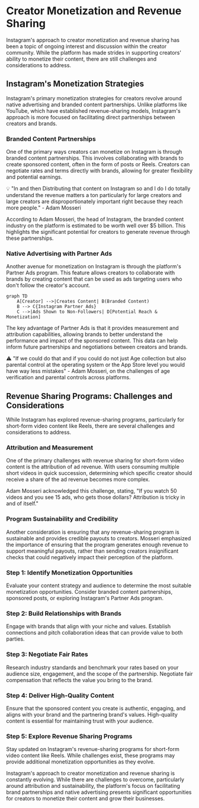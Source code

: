 
# Creator Monetization and Revenue Sharing

Instagram's approach to creator monetization and revenue sharing has been a topic of ongoing interest and discussion within the creator community. While the platform has made strides in supporting creators' ability to monetize their content, there are still challenges and considerations to address.

## Instagram's Monetization Strategies

Instagram's primary monetization strategies for creators revolve around native advertising and branded content partnerships. Unlike platforms like YouTube, which have established revenue-sharing models, Instagram's approach is more focused on facilitating direct partnerships between creators and brands.

### Branded Content Partnerships

One of the primary ways creators can monetize on Instagram is through branded content partnerships. This involves collaborating with brands to create sponsored content, often in the form of posts or Reels. Creators can negotiate rates and terms directly with brands, allowing for greater flexibility and potential earnings.

<Callout>
💡 "In and then Distributing that content on Instagram so and I do I do totally understand the revenue matters a ton particularly for large creators and large creators are disproportionately important right because they reach more people." - Adam Mosseri
</Callout>

According to Adam Mosseri, the head of Instagram, the branded content industry on the platform is estimated to be worth well over $5 billion. This highlights the significant potential for creators to generate revenue through these partnerships.

### Native Advertising with Partner Ads

Another avenue for monetization on Instagram is through the platform's Partner Ads program. This feature allows creators to collaborate with brands by creating content that can be used as ads targeting users who don't follow the creator's account.

```mermaid
graph TD
    A[Creator] -->|Creates Content| B(Branded Content)
    B --> C{Instagram Partner Ads}
    C -->|Ads Shown to Non-Followers| D[Potential Reach & Monetization]
```

The key advantage of Partner Ads is that it provides measurement and attribution capabilities, allowing brands to better understand the performance and impact of the sponsored content. This data can help inform future partnerships and negotiations between creators and brands.

<Callout>
⚠️ "If we could do that and if you could do not just Age collection but also parental control at the operating system or the App Store level you would have way less mistakes" - Adam Mosseri, on the challenges of age verification and parental controls across platforms.
</Callout>

## Revenue Sharing Programs: Challenges and Considerations

While Instagram has explored revenue-sharing programs, particularly for short-form video content like Reels, there are several challenges and considerations to address.

### Attribution and Measurement

One of the primary challenges with revenue sharing for short-form video content is the attribution of ad revenue. With users consuming multiple short videos in quick succession, determining which specific creator should receive a share of the ad revenue becomes more complex.

Adam Mosseri acknowledged this challenge, stating, "If you watch 50 videos and you see 15 ads, who gets those dollars? Attribution is tricky in and of itself."

### Program Sustainability and Credibility

Another consideration is ensuring that any revenue-sharing program is sustainable and provides credible payouts to creators. Mosseri emphasized the importance of ensuring that the program generates enough revenue to support meaningful payouts, rather than sending creators insignificant checks that could negatively impact their perception of the platform.

<Steps>

### Step 1: Identify Monetization Opportunities

Evaluate your content strategy and audience to determine the most suitable monetization opportunities. Consider branded content partnerships, sponsored posts, or exploring Instagram's Partner Ads program.

### Step 2: Build Relationships with Brands

Engage with brands that align with your niche and values. Establish connections and pitch collaboration ideas that can provide value to both parties.

### Step 3: Negotiate Fair Rates

Research industry standards and benchmark your rates based on your audience size, engagement, and the scope of the partnership. Negotiate fair compensation that reflects the value you bring to the brand.

### Step 4: Deliver High-Quality Content

Ensure that the sponsored content you create is authentic, engaging, and aligns with your brand and the partnering brand's values. High-quality content is essential for maintaining trust with your audience.

### Step 5: Explore Revenue Sharing Programs

Stay updated on Instagram's revenue-sharing programs for short-form video content like Reels. While challenges exist, these programs may provide additional monetization opportunities as they evolve.

</Steps>

Instagram's approach to creator monetization and revenue sharing is constantly evolving. While there are challenges to overcome, particularly around attribution and sustainability, the platform's focus on facilitating brand partnerships and native advertising presents significant opportunities for creators to monetize their content and grow their businesses.